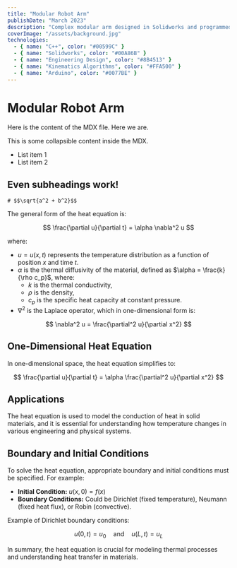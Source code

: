 ```yaml
---
title: "Modular Robot Arm"
publishDate: "March 2023"
description: "Complex modular arm designed in Solidworks and programmed in C++."
coverImage: "/assets/background.jpg"
technologies:
  - { name: "C++", color: "#00599C" }
  - { name: "Solidworks", color: "#00A86B" }
  - { name: "Engineering Design", color: "#8B4513" }
  - { name: "Kinematics Algorithms", color: "#FFA500" }
  - { name: "Arduino", color: "#0077BE" }
---
```


# Modular Robot Arm

Here is the content of the MDX file.
Here we are.

<Collapsible title="Click to see more">
This is some collapsible content inside the MDX.

- List item 1
- List item 2

## Even subheadings work!

    # $$\sqrt{a^2 + b^2}$$

</Collapsible>

The general form of the heat equation is:

$$
\frac{\partial u}{\partial t} = \alpha \nabla^2 u
$$

where:

- $u = u(x,t)$ represents the temperature distribution as a function of position $x$ and time $t$.
- $\alpha$ is the thermal diffusivity of the material, defined as $\alpha = \frac{k}{\rho c_p}$, where:
  - $k$ is the thermal conductivity,
  - $\rho$ is the density,
  - $c_p$ is the specific heat capacity at constant pressure.
- $\nabla^2$ is the Laplace operator, which in one-dimensional form is:

$$
\nabla^2 u = \frac{\partial^2 u}{\partial x^2}
$$

## One-Dimensional Heat Equation

In one-dimensional space, the heat equation simplifies to:

$$
\frac{\partial u}{\partial t} = \alpha \frac{\partial^2 u}{\partial x^2}
$$

## Applications

The heat equation is used to model the conduction of heat in solid materials, and it is essential for understanding how temperature changes in various engineering and physical systems.

## Boundary and Initial Conditions

To solve the heat equation, appropriate boundary and initial conditions must be specified. For example:

- **Initial Condition:** $u(x,0) = f(x)$
- **Boundary Conditions:** Could be Dirichlet (fixed temperature), Neumann (fixed heat flux), or Robin (convective).

Example of Dirichlet boundary conditions:

$$
u(0,t) = u_0 \quad \text{and} \quad u(L,t) = u_L
$$

In summary, the heat equation is crucial for modeling thermal processes and understanding heat transfer in materials.
